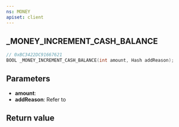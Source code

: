 ```yaml
---
ns: MONEY
apiset: client
---
```

## _MONEY_INCREMENT_CASH_BALANCE

```c
// 0xBC3422DC91667621
BOOL _MONEY_INCREMENT_CASH_BALANCE(int amount, Hash addReason);
```


## Parameters
* **amount**:
* **addReason**: Refer to <EmbeddedEnum name="eAddItemReason" />

## Return value
